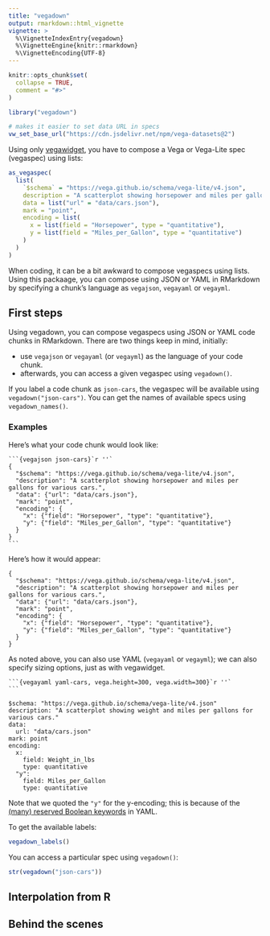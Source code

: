 ```yaml
---
title: "vegadown"
output: rmarkdown::html_vignette
vignette: >
  %\VignetteIndexEntry{vegadown}
  %\VignetteEngine{knitr::rmarkdown}
  %\VignetteEncoding{UTF-8}
---
```


```r
knitr::opts_chunk$set(
  collapse = TRUE,
  comment = "#>"
)
```

```r
library("vegadown")

# makes it easier to set data URL in specs
vw_set_base_url("https://cdn.jsdelivr.net/npm/vega-datasets@2")
```

Using only [vegawidget](https://vegawidget.github.io/vegawidget), you have to compose a Vega or Vega-Lite spec (vegaspec) using lists:

```r
as_vegaspec(
  list(
    `$schema` = "https://vega.github.io/schema/vega-lite/v4.json",
    description = "A scatterplot showing horsepower and miles per gallons for various cars.",
    data = list("url" = "data/cars.json"),
    mark = "point",
    encoding = list(
      x = list(field = "Horsepower", type = "quantitative"),
      y = list(field = "Miles_per_Gallon", type = "quantitative")
    )  
  ) 
)
```

When coding, it can be a bit awkward to compose vegaspecs using lists. 
Using this packaage, you can compose using JSON or YAML in RMarkdown by specifying a chunk's language as `vegajson`, `vegayaml` or `vegayml`.

## First steps

Using vegadown, you can compose vegaspecs using JSON or YAML code chunks in RMarkdown. 
There are two things keep in mind, initially:

- use `vegajson` or `vegayaml` (or `vegayml`) as the language of your code chunk.
- afterwards, you can access a given vegaspec using `vegadown()`.

If you label a code chunk as `json-cars`, the vegaspec will be available using `vegadown("json-cars")`.
You can get the names of available specs using `vegadown_names()`.

### Examples

Here's what your code chunk would look like:

````
```{vegajson json-cars}`r ''`
{
  "$schema": "https://vega.github.io/schema/vega-lite/v4.json",
  "description": "A scatterplot showing horsepower and miles per gallons for various cars.",
  "data": {"url": "data/cars.json"},
  "mark": "point",
  "encoding": {
    "x": {"field": "Horsepower", "type": "quantitative"},
    "y": {"field": "Miles_per_Gallon", "type": "quantitative"}
  }
}
```
````

Here's how it would appear:

```vegajson
{
  "$schema": "https://vega.github.io/schema/vega-lite/v4.json",
  "description": "A scatterplot showing horsepower and miles per gallons for various cars.",
  "data": {"url": "data/cars.json"},
  "mark": "point",
  "encoding": {
    "x": {"field": "Horsepower", "type": "quantitative"},
    "y": {"field": "Miles_per_Gallon", "type": "quantitative"}
  }
}
```

As noted above, you can also use YAML (`vegayaml` or `vegayml`); we can also specify sizing options, just as with vegawidget.

````
```{vegayaml yaml-cars, vega.height=300, vega.width=300}`r ''`
```
````

```vegayaml
$schema: "https://vega.github.io/schema/vega-lite/v4.json"
description: "A scatterplot showing weight and miles per gallons for various cars."
data: 
  url: "data/cars.json"
mark: point
encoding: 
  x: 
    field: Weight_in_lbs
    type: quantitative
  "y": 
    field: Miles_per_Gallon
    type: quantitative
```

Note that we quoted the `"y"` for the y-encoding; this is because of the [(many) reserved Boolean keywords](https://yaml.org/type/bool.html) in YAML.

To get the available labels:

```r
vegadown_labels()
```

You can access a particular spec using `vegadown()`:

```r
str(vegadown("json-cars"))
```

## Interpolation from R

## Behind the scenes
